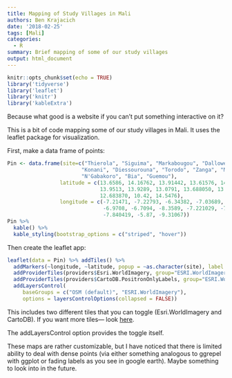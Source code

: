 ```yaml
---
title: Mapping of Study Villages in Mali
authors: Ben Krajacich
date: '2018-02-25'
tags: [Mali]
categories:
  - R
summary: Brief mapping of some of our study villages
output: html_document
---
```


```r
knitr::opts_chunk$set(echo = TRUE)
library('tidyverse')
library('leaflet')
library('knitr')
library('kableExtra')
```
Because what good is a website if you can't put something interactive on it?

This is a bit of code mapping some of our study villages in Mali. It uses the leaflet package for visualization.

First, make a data frame of points:

```r

Pin <- data.frame(site=c("Thierola", "Siguima", "Markabougou", "Dallowere", "Niono",
                        "Konani", "Diessourouna", "Torodo", "Zanga", "M'Piabougou",
                        "N'Gabakoro", "Bia", "Guemou"),
                 latitude = c(13.6586, 14.16762, 13.91442, 13.61576, 14.223473,
                              13.9513, 13.9289, 13.0791, 13.688050, 13.599830,
                              12.683870, 10.42, 14.5476),
                 longitude = c(-7.21471, -7.22793, -6.34382, -7.03689, -6.051057,
                               -6.9708, -6.7094, -8.3589, -7.221029, -7.192859,
                               -7.840419, -5.87, -9.31067))
Pin %>%
  kable() %>%
  kable_styling(bootstrap_options = c("striped", "hover"))
```

Then create the leaflet app:
``` r
leaflet(data = Pin) %>% addTiles() %>%
  addMarkers(~longitude, ~latitude, popup = ~as.character(site), label = ~as.character(site)) %>%
  addProviderTiles(providers$Esri.WorldImagery, group="ESRI.WorldImagery") %>%
  addProviderTiles(providers$CartoDB.PositronOnlyLabels, group="ESRI.WorldImagery") %>%   
  addLayersControl(
     baseGroups = c("OSM (default)", "ESRI.WorldImagery"),
     options = layersControlOptions(collapsed = FALSE))

```

This includes two different tiles that you can toggle (Esri.WorldImagery and CartoDB). If you want more tiles--- look [here](http://leaflet-extras.github.io/leaflet-providers/preview/).

The addLayersControl option provides the toggle itself.

These maps are rather customizable, but I have noticed that there is limited ability to deal with dense points (via either something analogous to ggrepel with ggplot or fading labels as you see in google earth). Maybe something to look into in the future.
